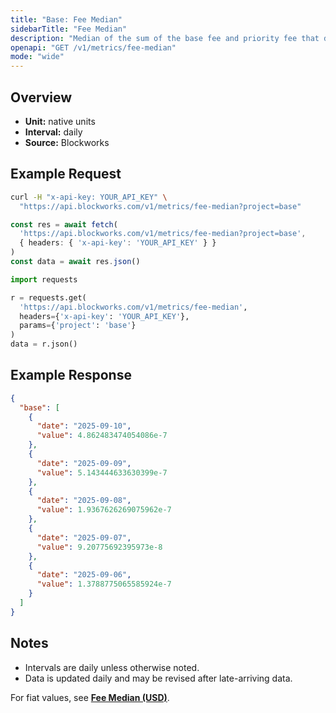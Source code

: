 ```yaml
---
title: "Base: Fee Median"
sidebarTitle: "Fee Median"
description: "Median of the sum of the base fee and priority fee that day in native chain token"
openapi: "GET /v1/metrics/fee-median"
mode: "wide"
---
```


## Overview

- **Unit:** native units
- **Interval:** daily
- **Source:** Blockworks

## Example Request

<CodeGroup>

```bash cURL
curl -H "x-api-key: YOUR_API_KEY" \
  "https://api.blockworks.com/v1/metrics/fee-median?project=base"
```

```typescript TypeScript
const res = await fetch(
  'https://api.blockworks.com/v1/metrics/fee-median?project=base',
  { headers: { 'x-api-key': 'YOUR_API_KEY' } }
)
const data = await res.json()
```

```python Python
import requests

r = requests.get(
  'https://api.blockworks.com/v1/metrics/fee-median',
  headers={'x-api-key': 'YOUR_API_KEY'},
  params={'project': 'base'}
)
data = r.json()
```

</CodeGroup>

## Example Response

```json
{
  "base": [
    {
      "date": "2025-09-10",
      "value": 4.862483474054086e-7
    },
    {
      "date": "2025-09-09",
      "value": 5.143444633630399e-7
    },
    {
      "date": "2025-09-08",
      "value": 1.9367626269075962e-7
    },
    {
      "date": "2025-09-07",
      "value": 9.20775692395973e-8
    },
    {
      "date": "2025-09-06",
      "value": 1.3788775065585924e-7
    }
  ]
}
```

## Notes
- Intervals are daily unless otherwise noted.
- Data is updated daily and may be revised after late-arriving data.

<Note>For fiat values, see **[Fee Median (USD)](./fee-median-usd)**.</Note>